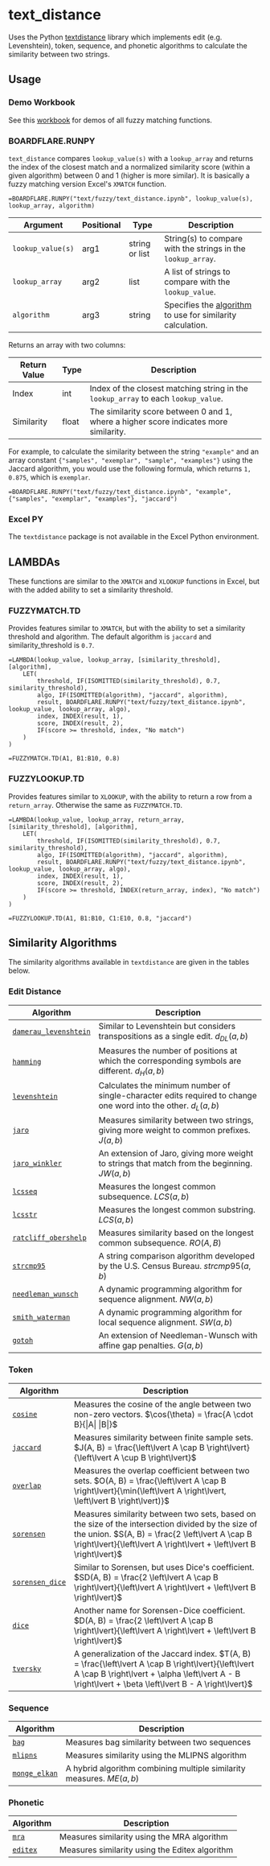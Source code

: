 # text_distance

Uses the Python [textdistance](https://github.com/life4/textdistance) library which implements edit (e.g. Levenshtein), token, sequence, and phonetic algorithms to calculate the similarity between two strings.

## Usage

### Demo Workbook

See this [workbook](https://whistlernetworks.sharepoint.com/:x:/s/Boardflare/Eb_nCI4mR6tImGx_S1hPVs8B4UYmrJRrkk0_Grai6A4adg?e=xfUuNQ) for demos of all fuzzy matching functions.

### BOARDFLARE.RUNPY

`text_distance` compares `lookup_value(s)` with a `lookup_array` and returns the index of the closest match and a normalized similarity score (within a given algorithm) between 0 and 1 (higher is more similar).  It is basically a fuzzy matching version Excel's `XMATCH` function.

```excel
=BOARDFLARE.RUNPY("text/fuzzy/text_distance.ipynb", lookup_value(s), lookup_array, algorithm)
```

| Argument         | Positional | Type            | Description                                                                 |
|------------------|------------|-----------------|-----------------------------------------------------------------------------|
| `lookup_value(s)`| arg1       | string or list  | String(s) to compare with the strings in the `lookup_array`.                |
| `lookup_array`   | arg2       | list            | A list of strings to compare with the `lookup_value`.                       |
| `algorithm`      | arg3       | string          | Specifies the [algorithm](#algorithms) to use for similarity calculation.   |

Returns an array with two columns:

| Return Value | Type  | Description                                                                                  |
|--------------|-------|----------------------------------------------------------------------------------------------|
| Index        | int   | Index of the closest matching string in the `lookup_array` to each `lookup_value`.           |
| Similarity   | float | The similarity score between 0 and 1, where a higher score indicates more similarity.        |

For example, to calculate the similarity between the string `"example"` and an array constant `{"samples", "exemplar", "sample", "examples"}` using the Jaccard algorithm, you would use the following formula, which returns `1, 0.875`, which is `exemplar`.

```excel
=BOARDFLARE.RUNPY("text/fuzzy/text_distance.ipynb", "example", {"samples", "exemplar", "examples"}, "jaccard")
```

### Excel PY

The `textdistance` package is not available in the Excel Python environment.

## LAMBDAs

These functions are similar to the `XMATCH` and `XLOOKUP` functions in Excel, but with the added ability to set a similarity threshold.

### FUZZYMATCH.TD

Provides features similar to `XMATCH`, but with the ability to set a similarity threshold and algorithm. The default algorithm is `jaccard` and similarity_threshold is `0.7`.

```excel
=LAMBDA(lookup_value, lookup_array, [similarity_threshold], [algorithm],
    LET(
        threshold, IF(ISOMITTED(similarity_threshold), 0.7, similarity_threshold),
        algo, IF(ISOMITTED(algorithm), "jaccard", algorithm),
        result, BOARDFLARE.RUNPY("text/fuzzy/text_distance.ipynb", lookup_value, lookup_array, algo),
        index, INDEX(result, 1),
        score, INDEX(result, 2),
        IF(score >= threshold, index, "No match")
    )
)
```

```excel
=FUZZYMATCH.TD(A1, B1:B10, 0.8)
```

### FUZZYLOOKUP.TD

Provides features similar to `XLOOKUP`, with the ability to return a row from a `return_array`. Otherwise the same as `FUZZYMATCH.TD`.

```excel
=LAMBDA(lookup_value, lookup_array, return_array, [similarity_threshold], [algorithm],
    LET(
        threshold, IF(ISOMITTED(similarity_threshold), 0.7, similarity_threshold),
        algo, IF(ISOMITTED(algorithm), "jaccard", algorithm),
        result, BOARDFLARE.RUNPY("text/fuzzy/text_distance.ipynb", lookup_value, lookup_array, algo),
        index, INDEX(result, 1),
        score, INDEX(result, 2),
        IF(score >= threshold, INDEX(return_array, index), "No match")
    )
)
```

```excel
=FUZZYLOOKUP.TD(A1, B1:B10, C1:E10, 0.8, "jaccard")
```

## Similarity Algorithms

The similarity algorithms available in `textdistance` are given in the tables below.

### Edit Distance

| Algorithm            | Description                                                                 |
|----------------------|-----------------------------------------------------------------------------|
| [`damerau_levenshtein`](https://en.wikipedia.org/wiki/Damerau%E2%80%93Levenshtein_distance) | Similar to Levenshtein but considers transpositions as a single edit. $d_{DL}(a,b)$ |
| [`hamming`](https://en.wikipedia.org/wiki/Hamming_distance)            | Measures the number of positions at which the corresponding symbols are different. $d_{H}(a,b)$ |
| [`levenshtein`](https://en.wikipedia.org/wiki/Levenshtein_distance)        | Calculates the minimum number of single-character edits required to change one word into the other. $d_{L}(a,b)$ |
| [`jaro`](https://en.wikipedia.org/wiki/Jaro%E2%80%93Winkler_distance)               | Measures similarity between two strings, giving more weight to common prefixes. $J(a,b)$ |
| [`jaro_winkler`](https://en.wikipedia.org/wiki/Jaro%E2%80%93Winkler_distance)       | An extension of Jaro, giving more weight to strings that match from the beginning. $JW(a,b)$ |
| [`lcsseq`](https://en.wikipedia.org/wiki/Longest_common_subsequence_problem)             | Measures the longest common subsequence. $LCS(a,b)$ |
| [`lcsstr`](https://docs.python.org/2/library/difflib.html#difflib.SequenceMatcher)             | Measures the longest common substring. $LCS(a,b)$ |
| [`ratcliff_obershelp`](https://en.wikipedia.org/wiki/Gestalt_Pattern_Matching) | Measures similarity based on the longest common subsequence. $RO(A, B)$ |
| [`strcmp95`](http://cpansearch.perl.org/src/SCW/Text-JaroWinkler-0.1/strcmp95.c)           | A string comparison algorithm developed by the U.S. Census Bureau. $strcmp95(a,b)$ |
| [`needleman_wunsch`](https://en.wikipedia.org/wiki/Needleman%E2%80%93Wunsch_algorithm)   | A dynamic programming algorithm for sequence alignment. $NW(a,b)$ |
| [`smith_waterman`](https://en.wikipedia.org/wiki/Smith%E2%80%93Waterman_algorithm)     | A dynamic programming algorithm for local sequence alignment. $SW(a,b)$ |
| [`gotoh`](http://bioinfo.ict.ac.cn/~dbu/AlgorithmCourses/Lectures/LOA/Lec6-Sequence-Alignment-Affine-Gaps-Gotoh1982.pdf)              | An extension of Needleman-Wunsch with affine gap penalties. $G(a,b)$ |

### Token

| Algorithm            | Description                                                                 |
|----------------------|-----------------------------------------------------------------------------|
| [`cosine`](https://en.wikipedia.org/wiki/Cosine_similarity)             | Measures the cosine of the angle between two non-zero vectors. $\cos(\theta) = \frac{A \cdot B}{\|A\| \|B\|}$ |
| [`jaccard`](https://en.wikipedia.org/wiki/Jaccard_index)            | Measures similarity between finite sample sets. $J(A, B) = \frac{\left\lvert A \cap B \right\lvert}{\left\lvert A \cup B \right\lvert}$ |
| [`overlap`](https://en.wikipedia.org/wiki/Overlap_coefficient)            | Measures the overlap coefficient between two sets. $O(A, B) = \frac{\left\lvert A \cap B \right\lvert}{\min(\left\lvert A \right\lvert, \left\lvert B \right\lvert)}$ |
| [`sorensen`](https://en.wikipedia.org/wiki/S%C3%B8rensen%E2%80%93Dice_coefficient)           | Measures similarity between two sets, based on the size of the intersection divided by the size of the union. $S(A, B) = \frac{2 \left\lvert A \cap B \right\lvert}{\left\lvert A \right\lvert + \left\lvert B \right\lvert}$ |
| [`sorensen_dice`](https://en.wikipedia.org/wiki/S%C3%B8rensen%E2%80%93Dice_coefficient)      | Similar to Sorensen, but uses Dice's coefficient. $SD(A, B) = \frac{2 \left\lvert A \cap B \right\lvert}{\left\lvert A \right\lvert + \left\lvert B \right\lvert}$ |
| [`dice`](https://en.wikipedia.org/wiki/S%C3%B8rensen%E2%80%93Dice_coefficient)               | Another name for Sorensen-Dice coefficient. $D(A, B) = \frac{2 \left\lvert A \cap B \right\lvert}{\left\lvert A \right\lvert + \left\lvert B \right\lvert}$ |
| [`tversky`](https://en.wikipedia.org/wiki/Tversky_index)            | A generalization of the Jaccard index. $T(A, B) = \frac{\left\lvert A \cap B \right\lvert}{\left\lvert A \cap B \right\lvert + \alpha \left\lvert A - B \right\lvert + \beta \left\lvert B - A \right\lvert}$ |

### Sequence

| Algorithm            | Description                                                                 |
|----------------------|-----------------------------------------------------------------------------|
| [`bag`](https://github.com/Yomguithereal/talisman/blob/master/src/metrics/bag.js)                | Measures bag similarity between two sequences                               |
| [`mlipns`](http://www.sial.iias.spb.su/files/386-386-1-PB.pdf)             | Measures similarity using the MLIPNS algorithm                              |
| [`monge_elkan`](https://www.academia.edu/200314/Generalized_Monge-Elkan_Method_for_Approximate_Text_String_Comparison)        | A hybrid algorithm combining multiple similarity measures. $ME(a,b)$ |

### Phonetic

| Algorithm                                                                    | Description                                                                 |
|------------------------------------------------------------------------------|-----------------------------------------------------------------------------|
| [`mra`](https://en.wikipedia.org/wiki/Match_rating_approach)                 | Measures similarity using the MRA algorithm                                 |
| [`editex`](https://anhaidgroup.github.io/py_stringmatching/v0.3.x/Editex.html) | Measures similarity using the Editex algorithm                              |                              |